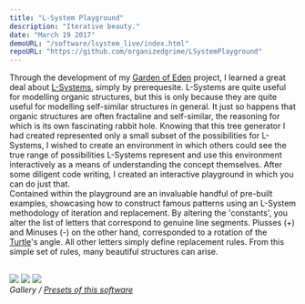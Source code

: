 ```yaml
---
title: "L-System Playground"
description: "Iterative beauty."
date: "March 19 2017"
demoURL: "/software/lsystem_live/index.html"
repoURL: "https://github.com/organizedgrime/LSystemPlayground"
---
```


Through the development of my [Garden of Eden](/software/eden) project, I learned a great deal about [L-Systems](https://en.wikipedia.org/wiki/L-system), simply by prerequesite. L-Systems are quite useful for modelling organic structures, but this is only because they are quite useful for modelling self-similar structures in general. It just so happens that organic structures are often fractaline and self-similar, the reasoning for which is its own fascinating rabbit hole. Knowing that this tree generator I had created represented only a small subset of the possibilities for L-Systems, I wished to create an environment in which others could see the true range of possibilities L-Systems represent and use this environment interactively as a means of understanding the concept themselves. After some diligent code writing, I created an interactive playground in which you can do just that.
<br/>
Contained within the playground are an invaluable handful of pre-built examples, showcasing how to construct famous patterns using an L-System methodology of iteration and replacement. By altering the 'constants', you alter the list of letters that correspond to genuine line segments. Plusses (+) and Minuses (-) on the other hand, corresponded to a rotation of the [Turtle](https://en.wikipedia.org/wiki/Turtle_graphics)'s angle. All other letters simply define replacement rules. From this simple set of rules, many beautiful structures can arise.

<br/>
<div class="gallery-box">
  <div class="gallery">
    <img src="/software/lsystem_live/1.png" />
    <img src="/software/lsystem_live/2.png" />
    <img src="/software/lsystem_live/3.png" />
  </div>
  <em>Gallery / <a href="software/lsystem_live/index.html" target="_blank">Presets of this software</a></em>
</div>
